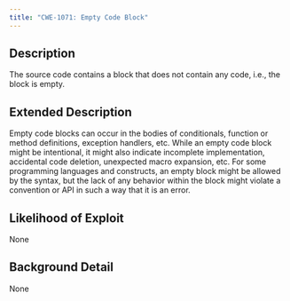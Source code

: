 ```yaml
---
title: "CWE-1071: Empty Code Block"
---
```


## Description
The source code contains a block that does not contain any code, i.e., the block is empty.

## Extended Description
Empty code blocks can occur in the bodies of conditionals, function or method definitions, exception handlers, etc.  While an empty code block might be intentional, it might also indicate incomplete implementation, accidental code deletion, unexpected macro expansion, etc.  For some programming languages and constructs, an empty block might be allowed by the syntax, but the lack of any behavior within the block might violate a convention or API in such a way that it is an error.


## Likelihood of Exploit
None

## Background Detail
None
        